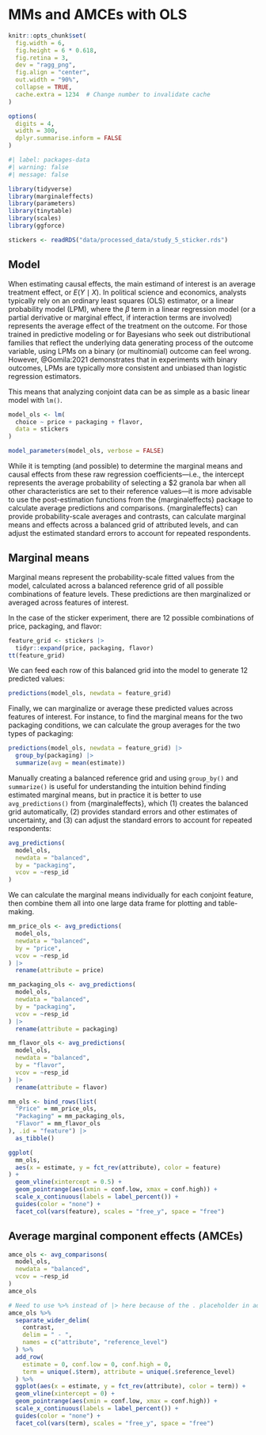 # MMs and AMCEs with OLS

```r
knitr::opts_chunk$set(
  fig.width = 6,
  fig.height = 6 * 0.618,
  fig.retina = 3,
  dev = "ragg_png",
  fig.align = "center",
  out.width = "90%",
  collapse = TRUE,
  cache.extra = 1234  # Change number to invalidate cache
)

options(
  digits = 4,
  width = 300,
  dplyr.summarise.inform = FALSE
)
```

```r
#| label: packages-data
#| warning: false
#| message: false

library(tidyverse)
library(marginaleffects)
library(parameters)
library(tinytable)
library(scales)
library(ggforce)

stickers <- readRDS("data/processed_data/study_5_sticker.rds")
```

## Model

When estimating causal effects, the main estimand of interest is an average treatment effect, or $E(Y \mid X)$. In political science and economics, analysts typically rely on an ordinary least squares (OLS) estimator, or a linear probability model (LPM), where the $\beta$ term in a linear regression model (or a partial derivative or marginal effect, if interaction terms are involved) represents the average effect of the treatment on the outcome. For those trained in predictive modeling or for Bayesians who seek out distributional families that reflect the underlying data generating process of the outcome variable, using LPMs on a binary (or multinomial) outcome can feel wrong. However, @Gomila:2021 demonstrates that in experiments with binary outcomes, LPMs are typically more consistent and unbiased than logistic regression estimators.

This means that analyzing conjoint data can be as simple as a basic linear model with `lm()`.

```r
model_ols <- lm(
  choice ~ price + packaging + flavor,
  data = stickers
)

model_parameters(model_ols, verbose = FALSE)
```

While it is tempting (and possible) to determine the marginal means and causal effects from these raw regression coefficients—i.e., the intercept represents the average probability of selecting a \$2 granola bar when all other characteristics are set to their reference values—it is more advisable to use the post-estimation functions from the {marginaleffects} package to calculate average predictions and comparisons. {marginaleffects} can provide probability-scale averages and contrasts, can calculate marginal means and effects across a balanced grid of attributed levels, and can adjust the estimated standard errors to account for repeated respondents.

## Marginal means

Marginal means represent the probability-scale fitted values from the model, calculated across a balanced reference grid of all possible combinations of feature levels. These predictions are then marginalized or averaged across features of interest.

In the case of the sticker experiment, there are 12 possible combinations of price, packaging, and flavor:

```r
feature_grid <- stickers |> 
  tidyr::expand(price, packaging, flavor)
tt(feature_grid)
```

We can feed each row of this balanced grid into the model to generate 12 predicted values:

```r
predictions(model_ols, newdata = feature_grid)
```

Finally, we can marginalize or average these predicted values across features of interest. For instance, to find the marginal means for the two packaging conditions, we can calculate the group averages for the two types of packaging:

```r
predictions(model_ols, newdata = feature_grid) |> 
  group_by(packaging) |> 
  summarize(avg = mean(estimate))
```

Manually creating a balanced reference grid and using `group_by()` and `summarize()` is useful for understanding the intuition behind finding estimated marginal means, but in practice it is better to use `avg_predictions()` from {marginaleffects}, which (1) creates the balanced grid automatically, (2) provides standard errors and other estimates of uncertainty, and (3) can adjust the standard errors to account for repeated respondents:

```r
avg_predictions(
  model_ols,
  newdata = "balanced",
  by = "packaging",
  vcov = ~resp_id
)
```

We can calculate the marginal means individually for each conjoint feature, then combine them all into one large data frame for plotting and table-making.

```r
mm_price_ols <- avg_predictions(
  model_ols,
  newdata = "balanced",
  by = "price",
  vcov = ~resp_id
) |>
  rename(attribute = price)

mm_packaging_ols <- avg_predictions(
  model_ols,
  newdata = "balanced",
  by = "packaging",
  vcov = ~resp_id
) |>
  rename(attribute = packaging)

mm_flavor_ols <- avg_predictions(
  model_ols,
  newdata = "balanced",
  by = "flavor",
  vcov = ~resp_id
) |>
  rename(attribute = flavor)

mm_ols <- bind_rows(list(
  "Price" = mm_price_ols,
  "Packaging" = mm_packaging_ols,
  "Flavor" = mm_flavor_ols
), .id = "feature") |>
  as_tibble()
```

```r
ggplot(
  mm_ols,
  aes(x = estimate, y = fct_rev(attribute), color = feature)
) +
  geom_vline(xintercept = 0.5) +
  geom_pointrange(aes(xmin = conf.low, xmax = conf.high)) +
  scale_x_continuous(labels = label_percent()) +
  guides(color = "none") +
  facet_col(vars(feature), scales = "free_y", space = "free")
```


## Average marginal component effects (AMCEs)

```r
amce_ols <- avg_comparisons(
  model_ols,
  newdata = "balanced",
  vcov = ~resp_id
)
amce_ols
```

```r
# Need to use %>% instead of |> here because of the . placeholder in add_row()
amce_ols %>%
  separate_wider_delim(
    contrast, 
    delim = " - ", 
    names = c("attribute", "reference_level")
  ) %>%
  add_row(
    estimate = 0, conf.low = 0, conf.high = 0,
    term = unique(.$term), attribute = unique(.$reference_level)
  ) %>%
  ggplot(aes(x = estimate, y = fct_rev(attribute), color = term)) +
  geom_vline(xintercept = 0) +
  geom_pointrange(aes(xmin = conf.low, xmax = conf.high)) +
  scale_x_continuous(labels = label_percent()) +
  guides(color = "none") +
  facet_col(vars(term), scales = "free_y", space = "free")
```

